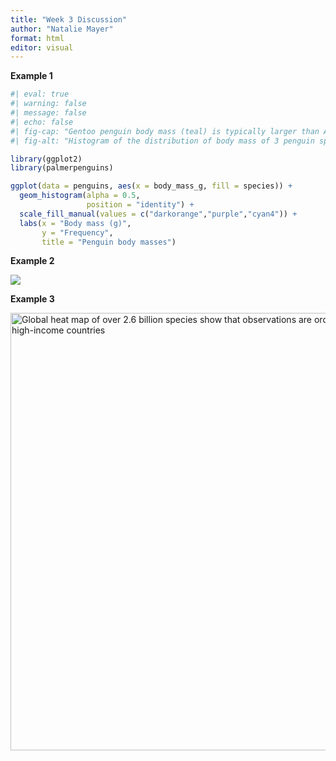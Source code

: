 ```yaml
---
title: "Week 3 Discussion"
author: "Natalie Mayer"
format: html
editor: visual
---
```


**Example 1**

```r
#| eval: true
#| warning: false
#| message: false
#| echo: false
#| fig-cap: "Gentoo penguin body mass (teal) is typically larger than Adelie (orange) and Chinstrap (purple) penguins"
#| fig-alt: "Histogram of the distribution of body mass of 3 penguin species shows that Gentoo are about 2,000 grams larger on average than Adelie and Chinstrap which are about 3,500 grams"

library(ggplot2)
library(palmerpenguins)

ggplot(data = penguins, aes(x = body_mass_g, fill = species)) +
  geom_histogram(alpha = 0.5, 
                 position = "identity") +
  scale_fill_manual(values = c("darkorange","purple","cyan4")) +
  labs(x = "Body mass (g)",
       y = "Frequency",
       title = "Penguin body masses")
```

**Example 2**

![](example_2.png){fig-alt="Dot plot of monthly global temperatures between 1850-2023 shows warming trend, with increasing rates of warming after 1975."}

**Example 3**

<img src="example_3.png" alt="Global heat map of over 2.6 billion species show that observations are orders of magnitude higher in high-income countries" width="700px"/>
